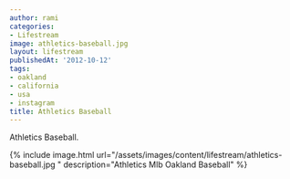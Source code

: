 ```yaml
---
author: rami
categories:
- Lifestream
image: athletics-baseball.jpg
layout: lifestream
publishedAt: '2012-10-12'
tags:
- oakland
- california
- usa
- instagram
title: Athletics Baseball
---
```


Athletics Baseball.

{% include image.html url="/assets/images/content/lifestream/athletics-baseball.jpg " description="Athletics Mlb Oakland Baseball" %}